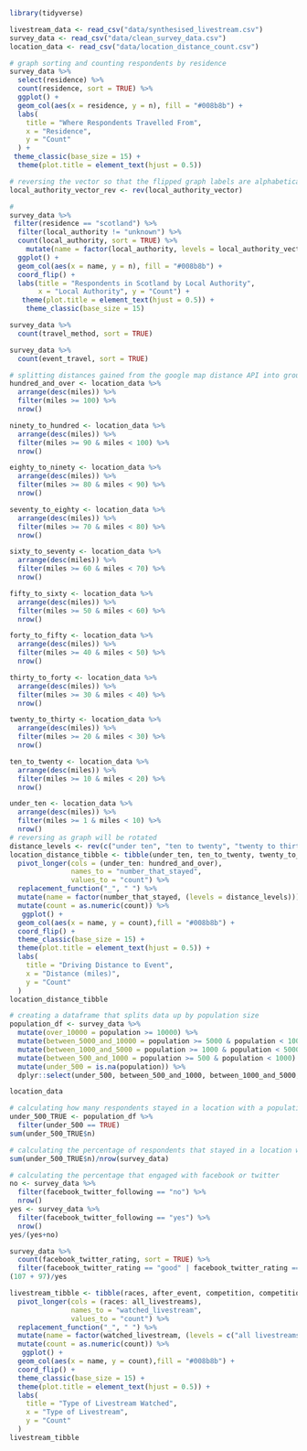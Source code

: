 ```r
library(tidyverse)
```

```r
livestream_data <- read_csv("data/synthesised_livestream.csv")
survey_data <- read_csv("data/clean_survey_data.csv")
location_data <- read_csv("data/location_distance_count.csv")
```

```r
# graph sorting and counting respondents by residence
survey_data %>% 
  select(residence) %>% 
  count(residence, sort = TRUE) %>% 
  ggplot() +
  geom_col(aes(x = residence, y = n), fill = "#008b8b") +
  labs(
    title = "Where Respondents Travelled From",
    x = "Residence",
    y = "Count"
  ) +
 theme_classic(base_size = 15) +
  theme(plot.title = element_text(hjust = 0.5))
```
```r
# reversing the vector so that the flipped graph labels are alphabetical from A-Z
local_authority_vector_rev <- rev(local_authority_vector)
```

```r
# 
survey_data %>% 
 filter(residence == "scotland") %>% 
  filter(local_authority != "unknown") %>% 
  count(local_authority, sort = TRUE) %>% 
    mutate(name = factor(local_authority, levels = local_authority_vector_rev)) %>%
  ggplot() +
  geom_col(aes(x = name, y = n), fill = "#008b8b") +
  coord_flip() +
  labs(title = "Respondents in Scotland by Local Authority",
       x = "Local Authority", y = "Count") +
   theme(plot.title = element_text(hjust = 0.5)) +
    theme_classic(base_size = 15)
```

```r
survey_data %>% 
  count(travel_method, sort = TRUE)
```
```r
survey_data %>% 
  count(event_travel, sort = TRUE)
```

```r
# splitting distances gained from the google map distance API into groups
hundred_and_over <- location_data %>% 
  arrange(desc(miles)) %>% 
  filter(miles >= 100) %>% 
  nrow()

ninety_to_hundred <- location_data %>% 
  arrange(desc(miles)) %>% 
  filter(miles >= 90 & miles < 100) %>% 
  nrow()

eighty_to_ninety <- location_data %>% 
  arrange(desc(miles)) %>% 
  filter(miles >= 80 & miles < 90) %>% 
  nrow()

seventy_to_eighty <- location_data %>% 
  arrange(desc(miles)) %>% 
  filter(miles >= 70 & miles < 80) %>% 
  nrow()

sixty_to_seventy <- location_data %>% 
  arrange(desc(miles)) %>% 
  filter(miles >= 60 & miles < 70) %>% 
  nrow()

fifty_to_sixty <- location_data %>% 
  arrange(desc(miles)) %>% 
  filter(miles >= 50 & miles < 60) %>% 
  nrow()

forty_to_fifty <- location_data %>% 
  arrange(desc(miles)) %>% 
  filter(miles >= 40 & miles < 50) %>% 
  nrow()

thirty_to_forty <- location_data %>% 
  arrange(desc(miles)) %>% 
  filter(miles >= 30 & miles < 40) %>% 
  nrow()

twenty_to_thirty <- location_data %>% 
  arrange(desc(miles)) %>% 
  filter(miles >= 20 & miles < 30) %>% 
  nrow()

ten_to_twenty <- location_data %>% 
  arrange(desc(miles)) %>% 
  filter(miles >= 10 & miles < 20) %>% 
  nrow()

under_ten <- location_data %>% 
  arrange(desc(miles)) %>% 
  filter(miles >= 1 & miles < 10) %>% 
  nrow()
# reversing as graph will be rotated
distance_levels <- rev(c("under ten", "ten to twenty", "twenty to thirty", "thirty to forty", "forty to fifty", "fifty to sixty", "sixty to seventy", "seventy to eighty", "eighty to ninety", "ninety to hundred", "hundred and over"))
location_distance_tibble <- tibble(under_ten, ten_to_twenty, twenty_to_thirty, thirty_to_forty, forty_to_fifty, fifty_to_sixty, sixty_to_seventy, seventy_to_eighty, eighty_to_ninety, ninety_to_hundred, hundred_and_over) %>% 
  pivot_longer(cols = (under_ten: hundred_and_over), 
               names_to = "number_that_stayed",
               values_to = "count") %>% 
  replacement_function("_", " ") %>%
  mutate(name = factor(number_that_stayed, (levels = distance_levels))) %>% 
  mutate(count = as.numeric(count)) %>% 
   ggplot() +
  geom_col(aes(x = name, y = count),fill = "#008b8b") +
  coord_flip() +
  theme_classic(base_size = 15) +
  theme(plot.title = element_text(hjust = 0.5)) +
  labs(
    title = "Driving Distance to Event",
    x = "Distance (miles)",
    y = "Count"
  ) 
location_distance_tibble
```

```r
# creating a dataframe that splits data up by population size
population_df <- survey_data %>% 
  mutate(over_10000 = population >= 10000) %>% 
  mutate(between_5000_and_10000 = population >= 5000 & population < 10000) %>% 
  mutate(between_1000_and_5000 = population >= 1000 & population < 5000) %>% 
  mutate(between_500_and_1000 = population >= 500 & population < 1000) %>% 
  mutate(under_500 = is.na(population)) %>%  
  dplyr::select(under_500, between_500_and_1000, between_1000_and_5000, between_5000_and_10000, over_10000)
```

```r
location_data
```

```r
# calculating how many respondents stayed in a location with a population of under 500
under_500_TRUE <- population_df %>% 
  filter(under_500 == TRUE) 
sum(under_500_TRUE$n)
``` 
```r
# calculating the percentage of respondents that stayed in a location with a population of under 500
sum(under_500_TRUE$n)/nrow(survey_data)
```
```r
# calculating the percentage that engaged with facebook or twitter
no <- survey_data %>% 
  filter(facebook_twitter_following == "no") %>% 
  nrow() 
yes <- survey_data %>% 
  filter(facebook_twitter_following == "yes") %>% 
  nrow() 
yes/(yes+no)
```
```r
survey_data %>%
  count(facebook_twitter_rating, sort = TRUE) %>% 
  filter(facebook_twitter_rating == "good" | facebook_twitter_rating == "excellent") 
(107 + 97)/yes
```

```r
livestream_tibble <- tibble(races, after_event, competition, competition_and_races, after_event_and_races, after_event_and_competition, all_livestreams) %>% 
  pivot_longer(cols = (races: all_livestreams), 
               names_to = "watched_livestream",
               values_to = "count") %>% 
  replacement_function("_", " ") %>%
  mutate(name = factor(watched_livestream, (levels = c("all livestreams", "competition and races", "after event and races", "after event and competition", "races", "competition", "after event")))) %>% 
  mutate(count = as.numeric(count)) %>% 
   ggplot() +
  geom_col(aes(x = name, y = count),fill = "#008b8b") +
  coord_flip() +
  theme_classic(base_size = 15) +
  theme(plot.title = element_text(hjust = 0.5)) +
  labs(
    title = "Type of Livestream Watched",
    x = "Type of Livestream",
    y = "Count"
  ) 
livestream_tibble
```

